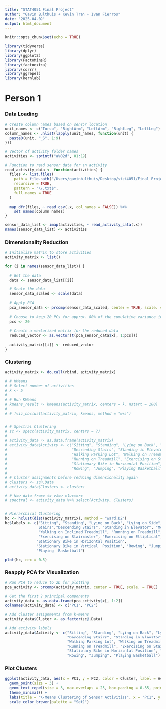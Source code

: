 ```yaml
---
title: "STAT4051 Final Project"
author: "Gavin Bulthuis + Kevin Tran + Ivan Fierros"
date: "2025-04-09"
output: html_document
---
```


```r
knitr::opts_chunk$set(echo = TRUE)
```

```r
library(tidyverse)
library(dplyr)
library(ggplot2)
library(FactoMineR)
library(factoextra)
library(corrr)  
library(ggrepel)
library(kernlab)
```

# Person 1

### Data Loading

```r
# Create column names based on sensor location
unit_names <- c("Torso", "RightArm", "LeftArm", "RightLeg", "LeftLeg")
column_names <- unlist(lapply(unit_names, function(unit) {
  paste0(unit, "_S", 1:9)
}))

# Vector of activity folder names
activities <- sprintf("a%02d", 01:19)

# Function to read sensor data for an activity
read_activity_data <- function(activities) {
  files <- list.files(
    path = file.path("/Users/gavinbulthuis/Desktop/stat4051/Final Project/data", activities, "p1"),
    recursive = TRUE,
    pattern = "\\.txt$",
    full.names = TRUE
  )
  
  map_dfr(files, ~ read_csv(.x, col_names = FALSE)) %>%
    set_names(column_names)
}

sensor_data_list <- imap(activities, ~ read_activity_data(.x))
names(sensor_data_list) <- activities
```


### Dimensionality Reduction

```r
# Initialize matrix to store activities
activity_matrix <- list()

for (i in names(sensor_data_list)) {
  
  # Get the data
  data <- sensor_data_list[[i]]
  
  # Scale the data
  sensor_data_scaled <- scale(data)
  
  # Apply PCA
  pca_sensor_data <- prcomp(sensor_data_scaled, center = TRUE, scale. = TRUE)
  
  # Choose to keep 20 PCs for approx. 80% of the cumulative variance in most activities
  pcs <- 20
  
  # Create a vectorized matrix for the reduced data
  reduced_vector <- as.vector(t(pca_sensor_data$x[, 1:pcs]))
  
  activity_matrix[[i]] <- reduced_vector
}
```

### Clustering

```r
activity_matrix <- do.call(rbind, activity_matrix)

# # KMeans
# # Select number of activities
# k <- 5
# 
# # Run KMeans
# kmeans_result <- kmeans(activity_matrix, centers = k, nstart = 100)
# 
# # fviz_nbclust(activity_matrix, kmeans, method = "wss")


# # Spectral Clustering
# sc <- specc(activity_matrix, centers = 7)
# 
# activity_data <- as.data.frame(activity_matrix)
# activity_data$Activity <- c("Sitting", "Standing", "Lying on Back", "Lying on Side", "Ascending Stairs",
#                             "Descending Stairs", "Standing in Elevator", "Moving in Elevator", 
#                             "Walking Parking Lot", "Walking on Treadmill", "Walking on Inclined Treadmill",
#                             "Running on Treadmill", "Exercising on Stairmaster", "Exercising on Elliptical",
#                             "Stationary Bike in Horizontal Position", "Stationary Bike in Vertical Position",
#                             "Rowing", "Jumping", "Playing Basketball")
# 
# # Cluster assignments before reducing dimensionality again
# clusters <- sc@.Data
# activity_data$Clusters <- clusters

# # New data frame to view clusters
# spectral <- activity_data %>% select(Activity, Clusters)


# Hierarchical Clustering
hc <- hclust(dist(activity_matrix), method = "ward.D2")
hc$labels <- c("Sitting", "Standing", "Lying on Back", "Lying on Side", "Ascending  
               Stairs","Descending Stairs", "Standing in Elevator", "Moving in Elevator",                "Walking Parking Lot", "Walking on Treadmill", 
               "Walking on Inclined Treadmill", "Running on Treadmill", 
               "Exercising on Stairmaster", "Exercising on Elliptical",
              "Stationary Bike in Horizontal Position", 
              "Stationary Bike in Vertical  Position", "Rowing", "Jumping", 
              "Playing  Basketball")

plot(hc, cex = 0.5)
```

### Reapply PCA for Visualization

```r
# Run PCA to reduce to 2D for plotting
pca_activity <- prcomp(activity_matrix, center = TRUE, scale. = TRUE)

# Get the first 2 principal components
activity_data <- as.data.frame(pca_activity$x[, 1:2])
colnames(activity_data) <- c("PC1", "PC2")

# Add cluster assignments from k-means
activity_data$Cluster <- as.factor(sc@.Data)

# Add activity labels
activity_data$Activity <- c("Sitting", "Standing", "Lying on Back", "Lying on Side", "Ascending Stairs",
                            "Descending Stairs", "Standing in Elevator", "Moving in Elevator", 
                            "Walking Parking Lot", "Walking on Treadmill", "Walking on Inclined Treadmill",
                            "Running on Treadmill", "Exercising on Stairmaster", "Exercising on Elliptical",
                            "Stationary Bike in Horizontal Position", "Stationary Bike in Vertical Position",
                            "Rowing", "Jumping", "Playing Basketball")

```

### Plot Clusters

```r
ggplot(activity_data, aes(x = PC1, y = PC2, color = Cluster, label = Activity)) +
  geom_point(size = 3) +
  geom_text_repel(size = 3, max.overlaps = 25, box.padding = 0.35, point.padding = 0.3) +
  theme_minimal() +
  labs(title = "K-Means Clustering of Sensor Activities", x = "PC1", y = "PC2") +
  scale_color_brewer(palette = "Set2")
```